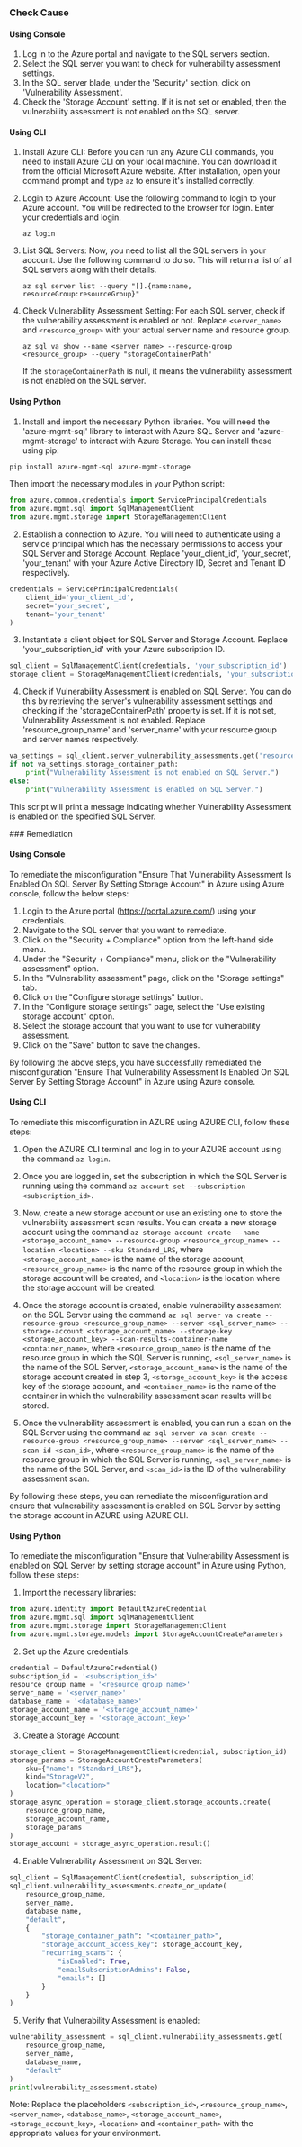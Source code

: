 

<Tabs><Tab title='Cause'>
### Check Cause

#### Using Console

1. Log in to the Azure portal and navigate to the SQL servers section.
2. Select the SQL server you want to check for vulnerability assessment settings.
3. In the SQL server blade, under the 'Security' section, click on 'Vulnerability Assessment'.
4. Check the 'Storage Account' setting. If it is not set or enabled, then the vulnerability assessment is not enabled on the SQL server.

#### Using CLI

1. Install Azure CLI: Before you can run any Azure CLI commands, you need to install Azure CLI on your local machine. You can download it from the official Microsoft Azure website. After installation, open your command prompt and type `az` to ensure it's installed correctly.

2. Login to Azure Account: Use the following command to login to your Azure account. You will be redirected to the browser for login. Enter your credentials and login.
   ```
   az login
   ```
3. List SQL Servers: Now, you need to list all the SQL servers in your account. Use the following command to do so. This will return a list of all SQL servers along with their details.
   ```
   az sql server list --query "[].{name:name, resourceGroup:resourceGroup}"
   ```
4. Check Vulnerability Assessment Setting: For each SQL server, check if the vulnerability assessment is enabled or not. Replace `<server_name>` and `<resource_group>` with your actual server name and resource group.
   ```
   az sql va show --name <server_name> --resource-group <resource_group> --query "storageContainerPath"
   ```
   If the `storageContainerPath` is null, it means the vulnerability assessment is not enabled on the SQL server.

#### Using Python

1. Install and import the necessary Python libraries. You will need the 'azure-mgmt-sql' library to interact with Azure SQL Server and 'azure-mgmt-storage' to interact with Azure Storage. You can install these using pip:

```python
pip install azure-mgmt-sql azure-mgmt-storage
```

Then import the necessary modules in your Python script:

```python
from azure.common.credentials import ServicePrincipalCredentials
from azure.mgmt.sql import SqlManagementClient
from azure.mgmt.storage import StorageManagementClient
```

2. Establish a connection to Azure. You will need to authenticate using a service principal which has the necessary permissions to access your SQL Server and Storage Account. Replace 'your_client_id', 'your_secret', 'your_tenant' with your Azure Active Directory ID, Secret and Tenant ID respectively.

```python
credentials = ServicePrincipalCredentials(
    client_id='your_client_id',
    secret='your_secret',
    tenant='your_tenant'
)
```

3. Instantiate a client object for SQL Server and Storage Account. Replace 'your_subscription_id' with your Azure subscription ID.

```python
sql_client = SqlManagementClient(credentials, 'your_subscription_id')
storage_client = StorageManagementClient(credentials, 'your_subscription_id')
```

4. Check if Vulnerability Assessment is enabled on SQL Server. You can do this by retrieving the server's vulnerability assessment settings and checking if the 'storageContainerPath' property is set. If it is not set, Vulnerability Assessment is not enabled. Replace 'resource_group_name' and 'server_name' with your resource group and server names respectively.

```python
va_settings = sql_client.server_vulnerability_assessments.get('resource_group_name', 'server_name')
if not va_settings.storage_container_path:
    print("Vulnerability Assessment is not enabled on SQL Server.")
else:
    print("Vulnerability Assessment is enabled on SQL Server.")
```

This script will print a message indicating whether Vulnerability Assessment is enabled on the specified SQL Server.

</Tab>

<Tab title='Remediation'>
### Remediation

#### Using Console

To remediate the misconfiguration "Ensure That Vulnerability Assessment Is Enabled On SQL Server By Setting Storage Account" in Azure using Azure console, follow the below steps:

1. Login to the Azure portal (https://portal.azure.com/) using your credentials.
2. Navigate to the SQL server that you want to remediate.
3. Click on the "Security + Compliance" option from the left-hand side menu.
4. Under the "Security + Compliance" menu, click on the "Vulnerability assessment" option.
5. In the "Vulnerability assessment" page, click on the "Storage settings" tab.
6. Click on the "Configure storage settings" button.
7. In the "Configure storage settings" page, select the "Use existing storage account" option.
8. Select the storage account that you want to use for vulnerability assessment.
9. Click on the "Save" button to save the changes.

By following the above steps, you have successfully remediated the misconfiguration "Ensure That Vulnerability Assessment Is Enabled On SQL Server By Setting Storage Account" in Azure using Azure console.

#### Using CLI

To remediate this misconfiguration in AZURE using AZURE CLI, follow these steps:

1. Open the AZURE CLI terminal and log in to your AZURE account using the command `az login`.

2. Once you are logged in, set the subscription in which the SQL Server is running using the command `az account set --subscription <subscription_id>`.

3. Now, create a new storage account or use an existing one to store the vulnerability assessment scan results. You can create a new storage account using the command `az storage account create --name <storage_account_name> --resource-group <resource_group_name> --location <location> --sku Standard_LRS`, where `<storage_account_name>` is the name of the storage account, `<resource_group_name>` is the name of the resource group in which the storage account will be created, and `<location>` is the location where the storage account will be created.

4. Once the storage account is created, enable vulnerability assessment on the SQL Server using the command `az sql server va create --resource-group <resource_group_name> --server <sql_server_name> --storage-account <storage_account_name> --storage-key <storage_account_key> --scan-results-container-name <container_name>`, where `<resource_group_name>` is the name of the resource group in which the SQL Server is running, `<sql_server_name>` is the name of the SQL Server, `<storage_account_name>` is the name of the storage account created in step 3, `<storage_account_key>` is the access key of the storage account, and `<container_name>` is the name of the container in which the vulnerability assessment scan results will be stored.

5. Once the vulnerability assessment is enabled, you can run a scan on the SQL Server using the command `az sql server va scan create --resource-group <resource_group_name> --server <sql_server_name> --scan-id <scan_id>`, where `<resource_group_name>` is the name of the resource group in which the SQL Server is running, `<sql_server_name>` is the name of the SQL Server, and `<scan_id>` is the ID of the vulnerability assessment scan.

By following these steps, you can remediate the misconfiguration and ensure that vulnerability assessment is enabled on SQL Server by setting the storage account in AZURE using AZURE CLI.

#### Using Python

To remediate the misconfiguration "Ensure that Vulnerability Assessment is enabled on SQL Server by setting storage account" in Azure using Python, follow these steps:

1. Import the necessary libraries:

```python
from azure.identity import DefaultAzureCredential
from azure.mgmt.sql import SqlManagementClient
from azure.mgmt.storage import StorageManagementClient
from azure.mgmt.storage.models import StorageAccountCreateParameters
```

2. Set up the Azure credentials:

```python
credential = DefaultAzureCredential()
subscription_id = '<subscription_id>'
resource_group_name = '<resource_group_name>'
server_name = '<server_name>'
database_name = '<database_name>'
storage_account_name = '<storage_account_name>'
storage_account_key = '<storage_account_key>'
```

3. Create a Storage Account:

```python
storage_client = StorageManagementClient(credential, subscription_id)
storage_params = StorageAccountCreateParameters(
    sku={"name": "Standard_LRS"},
    kind="StorageV2",
    location="<location>"
)
storage_async_operation = storage_client.storage_accounts.create(
    resource_group_name,
    storage_account_name,
    storage_params
)
storage_account = storage_async_operation.result()
```

4. Enable Vulnerability Assessment on SQL Server:

```python
sql_client = SqlManagementClient(credential, subscription_id)
sql_client.vulnerability_assessments.create_or_update(
    resource_group_name,
    server_name,
    database_name,
    "default",
    {
        "storage_container_path": "<container_path>",
        "storage_account_access_key": storage_account_key,
        "recurring_scans": {
            "isEnabled": True,
            "emailSubscriptionAdmins": False,
            "emails": []
        }
    }
)
```

5. Verify that Vulnerability Assessment is enabled:

```python
vulnerability_assessment = sql_client.vulnerability_assessments.get(
    resource_group_name,
    server_name,
    database_name,
    "default"
)
print(vulnerability_assessment.state)
```

Note: Replace the placeholders `<subscription_id>`, `<resource_group_name>`, `<server_name>`, `<database_name>`, `<storage_account_name>`, `<storage_account_key>`, `<location>` and `<container_path>` with the appropriate values for your environment.


</Tab>
</Tabs>